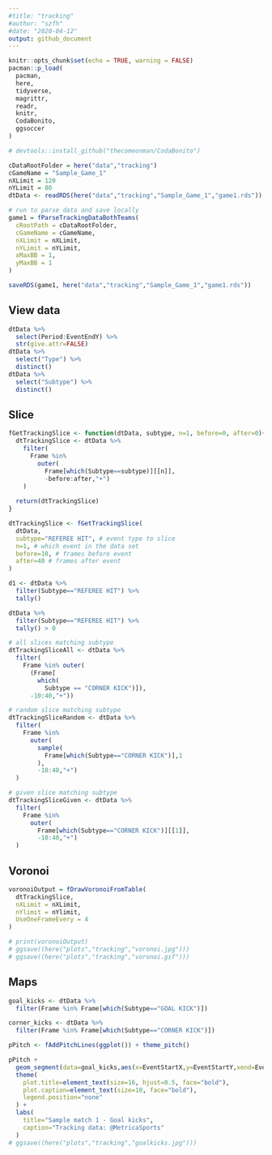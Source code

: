 ```yaml
---
#title: "tracking"
#author: "szfh"
#date: "2020-04-12"
output: github_document
---
```


```r
knitr::opts_chunk$set(echo = TRUE, warning = FALSE)
pacman::p_load(
  pacman,
  here,
  tidyverse,
  magrittr,
  readr,
  knitr,
  CodaBonito,
  ggsoccer
)

# devtools::install_github("thecomeonman/CodaBonito")

cDataRootFolder = here("data","tracking")
cGameName = "Sample_Game_1"
nXLimit = 120
nYLimit = 80
dtData <- readRDS(here("data","tracking","Sample_Game_1","game1.rds"))
```

```r
# run to parse data and save locally
game1 = fParseTrackingDataBothTeams(
  cRootPath = cDataRootFolder,
  cGameName = cGameName,
  nXLimit = nXLimit,
  nYLimit = nYLimit,
  xMaxBB = 1,
  yMaxBB = 1
)

saveRDS(game1, here("data","tracking","Sample_Game_1","game1.rds"))
```

## View data

```r
dtData %>%
  select(Period:EventEndY) %>%
  str(give.attr=FALSE)
dtData %>%
  select("Type") %>%
  distinct()
dtData %>%
  select("Subtype") %>%
  distinct()
```

## Slice

```r
fGetTrackingSlice <- function(dtData, subtype, n=1, before=0, after=0){
  dtTrackingSlice <- dtData %>%
    filter(
      Frame %in%
        outer(
          Frame[which(Subtype==subtype)][[n]],
          -before:after,"+")
    )
  
  return(dtTrackingSlice)
}

dtTrackingSlice <- fGetTrackingSlice(
  dtData,
  subtype="REFEREE HIT", # event type to slice
  n=1, # which event in the data set
  before=10, # frames before event
  after=40 # frames after event
)

d1 <- dtData %>%
  filter(Subtype=="REFEREE HIT") %>%
  tally()

dtData %>%
  filter(Subtype=="REFEREE HIT") %>%
  tally() > 0

# all slices matching subtype
dtTrackingSliceAll <- dtData %>%
  filter(
    Frame %in% outer(
      (Frame[
        which(
          Subtype == "CORNER KICK")]),
      -10:40,"+"))

# random slice matching subtype
dtTrackingSliceRandom <- dtData %>%
  filter(
    Frame %in%
      outer(
        sample(
          Frame[which(Subtype=="CORNER KICK")],1
        ),
        -10:40,"+")
  )

# given slice matching subtype
dtTrackingSliceGiven <- dtData %>%
  filter(
    Frame %in%
      outer(
        Frame[which(Subtype=="CORNER KICK")][[1]],
        -10:40,"+")
  )
```

## Voronoi

```r
voronoiOutput = fDrawVoronoiFromTable(
  dtTrackingSlice,
  nXLimit = nXLimit,
  nYlimit = nYlimit,
  UseOneFrameEvery = 4
)

# print(voronoiOutput)
# ggsave((here("plots","tracking","voronoi.jpg")))
# ggsave((here("plots","tracking","voronoi.gif")))
```

## Maps

```r
goal_kicks <- dtData %>%
  filter(Frame %in% Frame[which(Subtype=="GOAL KICK")])

corner_kicks <- dtData %>%
  filter(Frame %in% Frame[which(Subtype=="CORNER KICK")])

pPitch <- fAddPitchLines(ggplot()) + theme_pitch()

pPitch +
  geom_segment(data=goal_kicks,aes(x=EventStartX,y=EventStartY,xend=EventEndX,yend=EventEndY,colour=Team),size=1, arrow=arrow(length = unit(0.03, "npc"))) +
  theme(
    plot.title=element_text(size=16, hjust=0.5, face="bold"),
    plot.caption=element_text(size=10, face="bold"),
    legend.position="none"
  ) +
  labs(
    title="Sample match 1 - Goal kicks",
    caption="Tracking data: @MetricaSports"
  )
# ggsave((here("plots","tracking","goalkicks.jpg")))
```
